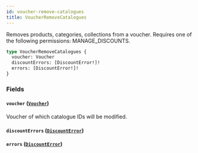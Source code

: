 ```yaml
---
id: voucher-remove-catalogues
title: VoucherRemoveCatalogues
---
```



Removes products, categories, collections from a voucher. Requires one of the following permissions: MANAGE_DISCOUNTS.

```graphql
type VoucherRemoveCatalogues {
  voucher: Voucher
  discountErrors: [DiscountError!]!
  errors: [DiscountError!]!
}
```


### Fields

#### `voucher` ([`Voucher`](../../../developer/api-reference/objects/voucher))

Voucher of which catalogue IDs will be modified.


#### `discountErrors` ([`DiscountError`](../../../developer/api-reference/objects/discount-error))




#### `errors` ([`DiscountError`](../../../developer/api-reference/objects/discount-error))






